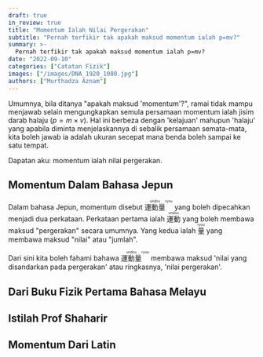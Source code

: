 ```yaml
---
draft: true
in_review: true
title: "Momentum Ialah Nilai Pergerakan"
subtitle: "Pernah terfikir tak apakah maksud momentum ialah p=mv?"
summary: >-
  Pernah terfikir tak apakah maksud momentum ialah p=mv?
date: "2022-09-10"
categories: ["Catatan Fizik"]
images: ["/images/DNA_1920_1080.jpg"]
authors: ["Murthadza Aznam"]
---
```


Umumnya, bila ditanya "apakah maksud 'momentum'?", ramai tidak mampu menjawab selain mengungkapkan semula persamaan momentum ialah jisim darab halaju ($p=m\times v$).
Hal ini berbeza dengan 'kelajuan' mahupun 'halaju' yang apabila diminta menjelaskannya di sebalik persamaan semata-mata, kita boleh jawab ia adalah ukuran secepat mana benda boleh sampai ke satu tempat.

Dapatan aku: momentum ialah nilai pergerakan.

## Momentum Dalam Bahasa Jepun

Dalam bahasa Jepun, momentum disebut <ruby><rb>運動</rb><rb>量</rb><rp>(</rp><rt>undou</rt><rt>ryou</rt><rp>)</rp></ruby> yang boleh dipecahkan menjadi dua perkataan.
Perkataan pertama ialah <ruby>運動<rp>(</rp><rt>undou</rt><rp>)</rp></ruby> yang boleh membawa maksud "pergerakan" secara umumnya.
Yang kedua ialah <ruby>量<rp>(</rp><rt>ryou</rt><rp>)</rp></ruby> yang membawa maksud "nilai" atau "jumlah".

Dari sini kita boleh fahami bahawa <ruby><rb>運動</rb><rb>量</rb><rp>(</rp><rt>undou</rt><rt>ryou</rt><rp>)</rp></ruby> membawa maksud 'nilai yang disandarkan pada pergerakan' atau ringkasnya, 'nilai pergerakan'.

## Dari Buku Fizik Pertama Bahasa Melayu

## Istilah Prof Shaharir

## Momentum Dari Latin
